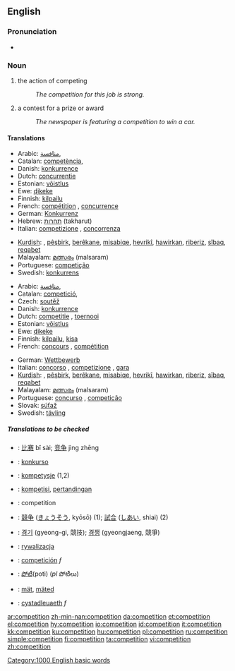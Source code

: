 ==English==

===Pronunciation===
*{{audio|en-us-competition.ogg|Audio (US)}}

===Noun===
{{en-noun|s|-}}

# {{uncountable}} the action of competing
#:''The competition for this job is strong.''
# {{countable}} a contest for a prize or award
#:''The newspaper is featuring a competition to win a car.''

====Translations====
{{trans-top|action of competing}}
*Arabic: [[منافسة]], {{f}}
*Catalan: [[competència]], {{f}}
*Danish: [[konkurrence]] {{c}}
*Dutch: [[concurrentie]] {{f}}
*Estonian: [[võistlus]]
*Ewe: [[ɖikeke]]
*Finnish: [[kilpailu]]
*French: [[compétition]] {{f}} , [[concurrence]] {{f}}
*German: [[Konkurrenz]] {{f}}
*Hebrew: [[תחרות]] (takharut) {{f}}
*Italian: [[competizione]] {{f}} , [[concorrenza]] {{f}}
{{trans-mid}}
*[[Kurdish]]: {{trad|ku|pêşbazî}}, [[pêşbirk]], [[berêkane]], [[misabiqe]], [[hevrikî]], [[hawirkan]], [[riberiz]], [[sîbaq]], [[reqabet]]
*Malayalam: [[മത്സരം]] (malsaram)
*Portuguese: [[competição]] {{f}}
*Swedish: [[konkurrens]] {{c}}
{{trans-bottom}}

{{trans-top|contest for a prize or award}}
*Arabic: [[منافسة]], {{f}}
*Catalan: [[competició]], {{f}}
*Czech: [[soutěž]] {{f}}
*Danish: [[konkurrence]] {{c}}
*Dutch: [[competitie]] {{f}}, [[toernooi]] {{n}}
*Estonian: [[võistlus]]
*Ewe: [[ɖikeke]]
*Finnish: [[kilpailu]], [[kisa]]
*French: [[concours]] {{m}}, [[compétition]] {{f}}
{{trans-mid}}
*German: [[Wettbewerb]] {{m}}
*Italian: [[concorso]] {{m}}, [[competizione]] {{f}}, [[gara]] {{f}}
*[[Kurdish]]: {{trad|ku|pêşbazî}}, [[pêşbirk]], [[berêkane]], [[misabiqe]], [[hevrikî]], [[hawirkan]], [[riberiz]], [[sîbaq]], [[reqabet]]
*Malayalam: [[മത്സരം]] (malsaram)
*Portuguese: [[concurso]] {{m}}, [[competição]] {{f}}
*Slovak: [[súťaž]] {{f}}
*Swedish: [[tävling]] {{c}}
{{trans-bottom}}

=====Translations to be checked=====
<!--Remove this section once all of the translations below have been moved into the tables above.-->
{{checktrans}}
*{{ttbc|Chinese}}: [[比赛]] bǐ sài; [[竞争]] jìng zhēng
*{{ttbc|Esperanto}}: [[konkurso]]
*{{ttbc|Frisian}}: [[kompetysje]] (1,2)
*{{ttbc|Indonesian}}: [[kompetisi]], [[tanding|pertandingan]]
*{{ttbc|Interlingua}}: competition
*{{ttbc|Japanese}}: [[競争]] ([[きょうそう]], kyōsō) (1); [[試合]] ([[しあい]], shiai) (2)
*{{ttbc|Korean}}: [[경기]] (gyeong-gi, 競技); [[경쟁]] (gyeongjaeng, 競爭)
*{{ttbc|Polish}}: [[rywalizacja]] {{f}}
*{{ttbc|Spanish}}: [[competición]] ''f''
*{{ttbc|Telugu}}: [[పోటీ]](poti) (''pl'' పోటీలు)
*{{ttbc|Volapük}}: [[mät]], [[mäted]]
*{{ttbc|Welsh}}: [[cystadleuaeth]] ''f''

[[Category:1000 English basic words]]

[[ar:competition]]
[[zh-min-nan:competition]]
[[da:competition]]
[[et:competition]]
[[el:competition]]
[[hy:competition]]
[[io:competition]]
[[id:competition]]
[[it:competition]]
[[kk:competition]]
[[ku:competition]]
[[hu:competition]]
[[pl:competition]]
[[ru:competition]]
[[simple:competition]]
[[fi:competition]]
[[ta:competition]]
[[vi:competition]]
[[zh:competition]]